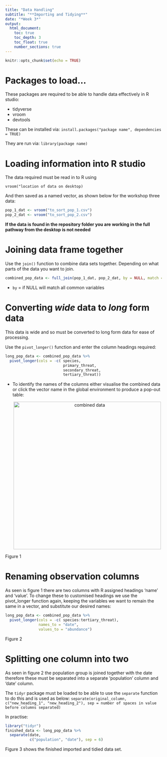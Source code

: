 ```yaml
---
title: "Data Handling"
subtitle: "**Importing and Tidying**"
date: "*Week 3*"
output: 
  html_document:
    toc: true
    toc_depth: 3
    toc_float: true    
    number_sections: true
---
```


```r
knitr::opts_chunk$set(echo = TRUE)
```

# Packages to load...
These packages are required to be able to handle data effectively in R studio: 

* tidyverse
* vroom
* devtools

These can be installed via:
`install.packages("package name", dependencies = TRUE)`

They are run via:
`library(package name)`

# Loading information into R studio

The data required must be read in to R using

`vroom("location of data on desktop)`

And then saved as a named vector, as shown below for the workshop three data:
```r
pop_1_dat <- vroom("to_sort_pop_1.csv")
pop_2_dat <- vroom("to_sort_pop_2.csv")
```
**If the data is found in the repository folder you are working in the full pathway from the desktop is not needed**

# Joining data frame together

Use the `join()` function to combine data sets together. Depending on what parts of the data you want to join. 

```r
combined_pop_data <- full_join(pop_1_dat, pop_2_dat, by = NULL, match = "all")
```
* `by` = if NULL will match all common variables

# Converting *wide* data to *long* form data

This data is wide and so must be converted to long form data for ease of processing.

Use the `pivot_longer()` function and enter the column headings required: 
```r
long_pop_data <- combined_pop_data %>%
  pivot_longer(cols = -c( species,
                          primary_threat,
                          secondary_threat,
                          tertiary_threat))
```
* To identify the names of the columns either visualise the combined data or click the vector name in the global environment to produce a pop-out table:
<p align="center">
  <img width="474" alt="combined data" src="https://user-images.githubusercontent.com/91949075/137582963-555dd6b6-3cc2-4d5c-8853-d21f18e45afe.PNG">
  </p>

Figure 1

# Renaming observation columns 

As seen is figure 1 there are two columns with R assigned headings 'name' and 'value'. To change these to customised headings we use the pivot_longer function again, keeping the variables we want to remain the same in a vector, and substitute our desired names:
```r
long_pop_data <- combined_pop_data %>%
  pivot_longer(cols = -c( species:tertiary_threat),
               names_to = "date",
               values_to = "abundance")
```
Figure 2

# Splitting one column into two

As seen in figure 2 the population group is joined together with the date therefore these must be separated into a separate 'population' column and 'date' column.

The `tidyr` package must be loaded to be able to use the `separate` function to do this and is used as below:
  `separate(original_column,` 
            `c("new_heading_1", "new_heading_2"), sep = number of spaces in value before columns separated)`
            
In practise:
```r
library("tidyr")
finished_data <- long_pop_data %>%
  separate(date, 
           c("population", "date"), sep = 6)
```
Figure 3 shows the finished imported and tidied data set.










